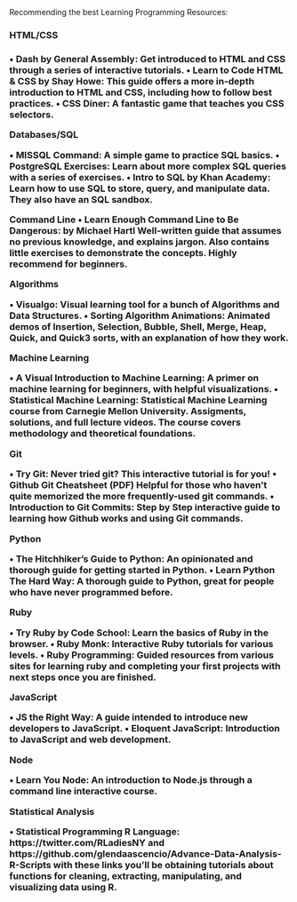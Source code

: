 Recommending the best Learning Programming Resources: 
<h3> HTML/CSS <h3>

•	Dash by General Assembly: Get introduced to HTML and CSS through a series of interactive tutorials.
•	Learn to Code HTML & CSS by Shay Howe: This guide offers a more in-depth introduction to HTML and CSS, including how to follow best practices.
•	CSS Diner: A fantastic game that teaches you CSS selectors.

Databases/SQL

•	MISSQL Command: A simple game to practice SQL basics.
•	PostgreSQL Exercises: Learn about more complex SQL queries with a series of exercises.
•	Intro to SQL by Khan Academy: Learn how to use SQL to store, query, and manipulate data. They also have an SQL sandbox.

Command Line
•	Learn Enough Command Line to Be Dangerous: by Michael Hartl
Well-written guide that assumes no previous knowledge, and explains jargon. Also contains little exercises to demonstrate the concepts. Highly recommend for beginners.

Algorithms

•	Visualgo: Visual learning tool for a bunch of Algorithms and Data Structures.
•	Sorting Algorithm Animations: Animated demos of Insertion, Selection, Bubble, Shell, Merge, Heap, Quick, and Quick3 sorts, with an explanation of how they work.

Machine Learning

•	A Visual Introduction to Machine Learning: A primer on machine learning for beginners, with helpful visualizations.
•	Statistical Machine Learning: Statistical Machine Learning course from Carnegie Mellon University. Assigments, solutions, and full lecture videos. The course covers methodology and theoretical foundations.

Git

•	Try Git: Never tried git? This interactive tutorial is for you!
•	Github Git Cheatsheet
(PDF) Helpful for those who haven't quite memorized the more frequently-used git commands.
•	Introduction to Git Commits: Step by Step interactive guide to learning how Github works and using Git commands.

Python

•	The Hitchhiker's Guide to Python: An opinionated and thorough guide for getting started in Python.
•	Learn Python The Hard Way: A thorough guide to Python, great for people who have never programmed before.

Ruby

•	Try Ruby by Code School: Learn the basics of Ruby in the browser.
•	Ruby Monk: Interactive Ruby tutorials for various levels.
•	Ruby Programming: Guided resources from various sites for learning ruby and completing your first projects with next steps once you are finished.

JavaScript

•	JS the Right Way: A guide intended to introduce new developers to JavaScript.
•	Eloquent JavaScript: Introduction to JavaScript and web development.

Node

•	Learn You Node:  An introduction to Node.js through a command line interactive course.

Statistical Analysis

•	Statistical Programming R Language: https://twitter.com/RLadiesNY and https://github.com/glendaascencio/Advance-Data-Analysis-R-Scripts with these links you'll be obtaining tutorials about functions for cleaning, extracting, manipulating, and visualizing data using R. 
